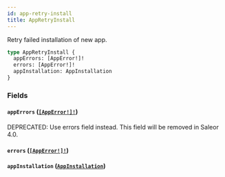 ```yaml
---
id: app-retry-install
title: AppRetryInstall
---
```


Retry failed installation of new app.

```graphql
type AppRetryInstall {
  appErrors: [AppError!]!
  errors: [AppError!]!
  appInstallation: AppInstallation
}
```

### Fields

#### `appErrors` ([`[AppError!]!`](../../../developer/api-reference/objects/app-error))

<span class="badge badge--warning">DEPRECATED: Use errors field instead. This field will be removed in Saleor 4.0.</span>

#### `errors` ([`[AppError!]!`](../../../developer/api-reference/objects/app-error))

#### `appInstallation` ([`AppInstallation`](../../../developer/api-reference/objects/app-installation))
